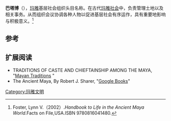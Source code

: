'''巴塔博'''（{{lang-en|Batab}}），[[玛雅|玛雅]]基层社会组织头目名称。在古代[[玛雅社会|玛雅社会]]中，负责管理土地以及相关事务。从而组织会议协调各种人物以促进基层社会有序运作，具有重要地影响与积极意义。<ref>Foster, Lynn V.（2002）.''Handbook to Life in the Ancient Maya World''.Facts on File,USA.ISBN 9780816041480.</ref>

==参考==
{{Reflist}}

==扩展阅读==
*TRADITIONS OF CASTE AND CHIEFTAINSHIP AMONG THE MAYA, "[http://www.sacred-texts.com/nam/maya/cbc/cbc34.htm Mayan Traditions] {{Wayback|url=http://www.sacred-texts.com/nam/maya/cbc/cbc34.htm |date=20210125014541 }}"
*The Ancient Maya, By Robert J. Sharer, "[http://books.google.com/books?id=YdgXZao23l0C&pg=PA709&lpg=PA709&dq=mayan+batab&source=bl&ots=z_bxmJtCw1&sig=OedN8rkes96tR08f1KkOlkTIaeE&hl=en&sa=X&ei=Q7VPVPeuOcShNvusgKgO&ved=0CE0Q6AEwCw#v=onepage&q=mayan%20batab&f=false Google Books]"

[[Category:玛雅文明|Category:玛雅文明]]